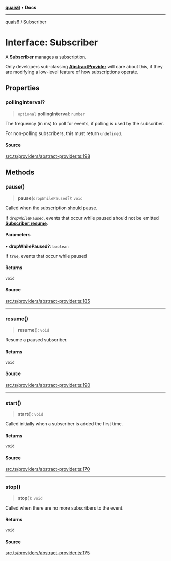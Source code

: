 [**quais6**](../README.md) • **Docs**

***

[quais6](../globals.md) / Subscriber

# Interface: Subscriber

A **Subscriber** manages a subscription.

 Only developers sub-classing [**AbstractProvider**](../classes/AbstractProvider.md) will care about this,
 if they are modifying a low-level feature of how subscriptions operate.

## Properties

### pollingInterval?

> `optional` **pollingInterval**: `number`

The frequency (in ms) to poll for events, if polling is used by
 the subscriber.

 For non-polling subscribers, this must return `undefined`.

#### Source

[src.ts/providers/abstract-provider.ts:198](https://github.com/dominant-strategies/quais-6.js/blob/aca1855329c3946c627ab7f16ac5304cea7d20c5/src.ts/providers/abstract-provider.ts#L198)

## Methods

### pause()

> **pause**(`dropWhilePaused`?): `void`

Called when the subscription should pause.

 If `dropWhilePaused`, events that occur while paused should not
 be emitted [**Subscriber.resume**](Subscriber.md#resume).

#### Parameters

• **dropWhilePaused?**: `boolean`

If `true`, events that occur while paused

#### Returns

`void`

#### Source

[src.ts/providers/abstract-provider.ts:185](https://github.com/dominant-strategies/quais-6.js/blob/aca1855329c3946c627ab7f16ac5304cea7d20c5/src.ts/providers/abstract-provider.ts#L185)

***

### resume()

> **resume**(): `void`

Resume a paused subscriber.

#### Returns

`void`

#### Source

[src.ts/providers/abstract-provider.ts:190](https://github.com/dominant-strategies/quais-6.js/blob/aca1855329c3946c627ab7f16ac5304cea7d20c5/src.ts/providers/abstract-provider.ts#L190)

***

### start()

> **start**(): `void`

Called initially when a subscriber is added the first time.

#### Returns

`void`

#### Source

[src.ts/providers/abstract-provider.ts:170](https://github.com/dominant-strategies/quais-6.js/blob/aca1855329c3946c627ab7f16ac5304cea7d20c5/src.ts/providers/abstract-provider.ts#L170)

***

### stop()

> **stop**(): `void`

Called when there are no more subscribers to the event.

#### Returns

`void`

#### Source

[src.ts/providers/abstract-provider.ts:175](https://github.com/dominant-strategies/quais-6.js/blob/aca1855329c3946c627ab7f16ac5304cea7d20c5/src.ts/providers/abstract-provider.ts#L175)
